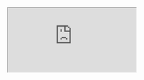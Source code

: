 <iframe src="https://app.dashcam.io/replay/6830c6393aef88e5ef0e081c?share=1jRMxGhFU6GnPijndXtA&embed=true&timestamp=60000&playbackRate=2" />

```yaml
version: 5.7.7
session: 682f5d92811bd5a322c0e636
steps:
  - commands:
    - command: run
      file: testdriver/snippets/login.yaml
  - prompt: assert the testdriver login page shows
    commands:
      - command: match-image
        path: cart.png
        action: click
  - prompt: assert that you see an empty shopping cart
    commands:
      - command: assert
        expect: Your cart is empty
```
